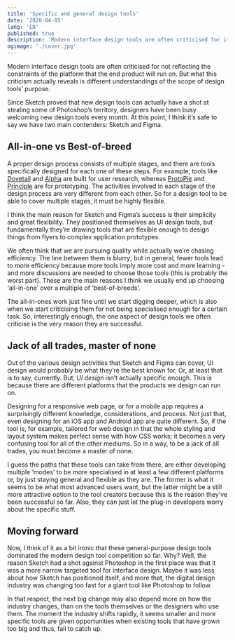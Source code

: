 ```yaml
---
title: 'Specific and general design tools'
date: '2020-04-05'
lang: 'EN'
published: true
description: 'Modern interface design tools are often criticised for its lack of reflection of the constraints of the platform which the end product will run on.'
ogimage: './cover.jpg'
---
```


Modern interface design tools are often criticised for not reflecting the constraints of the platform that the end product will run on. But what this criticism actually reveals is different understandings of the scope of design tools’ purpose.

Since Sketch proved that new design tools can actually have a shot at stealing some of Photoshop’s territory, designers have been busy welcoming new design tools every month. At this point, I think it’s safe to say we have two main contenders: Sketch and Figma.

## All-in-one vs Best-of-breed

A proper design process consists of multiple stages, and there are tools specifically designed for each one of these steps. For example, tools like [Dovetail](https://dovetailapp.com/) and [Alpha](https://alphahq.com/) are built for user research, whereas [ProtoPie](https://www.protopie.io/) and [Principle](https://principleformac.com/) are for prototyping. The activities involved in each stage of the design process are very different from each other. So for a design tool to be able to cover multiple stages, it must be highly flexible.

I think the main reason for Sketch and Figma’s success is their simplicity and great flexibility. They positioned themselves as UI design tools, but fundamentally they’re drawing tools that are flexible enough to design things from flyers to complex application prototypes.

We often think that we are pursuing quality while actually we’re chasing efficiency. The line between them is blurry; but in general, fewer tools lead to more efficiency because more tools imply more cost and more learning - and more discussions are needed to choose those tools (this is probably the worst part). These are the main reasons I think we usually end up choosing ‘all-in-one’ over a multiple of ‘best-of-breeds’.

The all-in-ones work just fine until we start digging deeper, which is also when we start criticising them for not being specialised enough for a certain task. So, interestingly enough, the one aspect of design tools we often criticise is the very reason they are successful.

## Jack of all trades, master of none

Out of the various design activities that Sketch and Figma can cover, UI design would probably be what they’re the best known for. Or, at least that is to say, currently. But, _UI design_ isn’t actually specific enough. This is because there are different platforms that the products we design can run on.

Designing for a responsive web page, or for a mobile app requires a surprisingly different knowledge, considerations, and process. Not just that, even designing for an iOS app and Android app are quite different. So, if the tool is, for example, tailored for web design in that the whole styling and layout system makes perfect sense with how CSS works; it becomes a very confusing tool for all of the other mediums. So in a way, to be a jack of all trades, you must become a master of none.

I guess the paths that these tools can take from there, are either developing multiple ‘modes’ to be more specialised in at least a few different platforms or, by just staying general and flexible as they are. The former is what it seems to be what most advanced users want, but the latter might be a still more attractive option to the tool creators because this is the reason they’ve been successful so far. Also, they can just let the plug-in developers worry about the specific stuff.

## Moving forward

Now, I think of it as a bit ironic that these general-purpose design tools dominated the modern design tool competition so far. Why? Well, the reason Sketch had a shot against Photoshop in the first place was that it was a more narrow targeted tool for interface design. Maybe it was less about how Sketch has positioned itself, and more that, the digital design industry was changing too fast for a giant tool like Photoshop to follow.

In that respect, the next big change may also depend more on how the industry changes, than on the tools themselves or the designers who use them. The moment the industry shifts rapidly, it seems smaller and more specific tools are given opportunities when existing tools that have grown too big and thus, fail to catch up.
